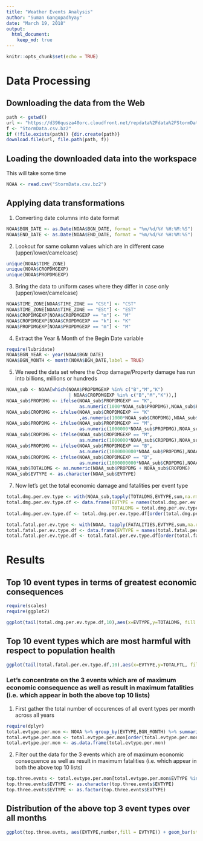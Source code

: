 ```yaml
---
title: "Weather Events Analysis"
author: "Suman Gangopadhyay"
date: "March 19, 2018"
output: 
  html_document:
    keep_md: true
---
```


```r
knitr::opts_chunk$set(echo = TRUE)
```

# Data Processing

## Downloading the data from the Web
```r
path <- getwd()
url <- "https://d396qusza40orc.cloudfront.net/repdata%2Fdata%2FStormData.csv.bz2"
f <- "StormData.csv.bz2"
if (!file.exists(path)) {dir.create(path)}
download.file(url, file.path(path, f))
```

## Loading the downloaded data into the workspace
This will take some time
```r
NOAA <- read.csv("StormData.csv.bz2")
```

## Applying data transformations
1. Converting date columns into date format
```r
NOAA$BGN_DATE <- as.Date(NOAA$BGN_DATE, format = "%m/%d/%Y %H:%M:%S")
NOAA$END_DATE <- as.Date(NOAA$END_DATE, format = "%m/%d/%Y %H:%M:%S")
```
2. Lookout for same column values which are in different case (upper/lower/camelcase)
```r
unique(NOAA$TIME_ZONE)
unique(NOAA$CROPDMGEXP)
unique(NOAA$PROPDMGEXP)
```
3. Bring the data to uniform cases where they differ in case only (upper/lower/camelcase)
```r
NOAA$TIME_ZONE[NOAA$TIME_ZONE == "CSt"] <- "CST"
NOAA$TIME_ZONE[NOAA$TIME_ZONE == "ESt"] <- "EST"
NOAA$CROPDMGEXP[NOAA$CROPDMGEXP == "m"] <- "M"
NOAA$CROPDMGEXP[NOAA$CROPDMGEXP == "k"] <- "K"
NOAA$PROPDMGEXP[NOAA$PROPDMGEXP == "m"] <- "M"
```
4. Extract the Year & Month of the Begin Date variable
```r
require(lubridate)
NOAA$BGN_YEAR <- year(NOAA$BGN_DATE)
NOAA$BGN_MONTH <- month(NOAA$BGN_DATE,label = TRUE)
```
5. We need the data set where the Crop damage/Property damage has run into billions, millions or hundreds
```r
NOAA_sub <- NOAA[which(NOAA$PROPDMGEXP %in% c("B","M","K") 
                       | NOAA$CROPDMGEXP %in% c("B","M","K")),]
NOAA_sub$PROPDMG <- ifelse(NOAA_sub$PROPDMGEXP == "K",
                           as.numeric(1000*NOAA_sub$PROPDMG),NOAA_sub$PROPDMG)
NOAA_sub$CROPDMG <- ifelse(NOAA_sub$CROPDMGEXP == "K"
                           ,as.numeric(1000*NOAA_sub$CROPDMG),NOAA_sub$CROPDMG)
NOAA_sub$PROPDMG <- ifelse(NOAA_sub$PROPDMGEXP == "M",
                           as.numeric(1000000*NOAA_sub$PROPDMG),NOAA_sub$PROPDMG)
NOAA_sub$CROPDMG <- ifelse(NOAA_sub$CROPDMGEXP == "M", 
                           as.numeric(1000000*NOAA_sub$CROPDMG),NOAA_sub$CROPDMG)
NOAA_sub$PROPDMG <- ifelse(NOAA_sub$PROPDMGEXP == "B",
                           as.numeric(1000000000*NOAA_sub$PROPDMG),NOAA_sub$PROPDMG)
NOAA_sub$CROPDMG <- ifelse(NOAA_sub$CROPDMGEXP == "B", 
                           as.numeric(1000000000*NOAA_sub$CROPDMG),NOAA_sub$CROPDMG)
NOAA_sub$TOTALDMG <- as.numeric(NOAA_sub$PROPDMG + NOAA_sub$CROPDMG)
NOAA_sub$EVTYPE <- as.character(NOAA_sub$EVTYPE)
```

7. Now let's get the total economic damage and fatalities per event type
```r
total.dmg.per.ev.type <- with(NOAA_sub,tapply(TOTALDMG,EVTYPE,sum,na.rm=T))
total.dmg.per.ev.type.df <- data.frame(EVTYPE = names(total.dmg.per.ev.type), 
                                       TOTALDMG = total.dmg.per.ev.type)
total.dmg.per.ev.type.df <- total.dmg.per.ev.type.df[order(total.dmg.per.ev.type.df$TOTALDMG),]

total.fatal.per.ev.type <- with(NOAA, tapply(FATALITIES,EVTYPE,sum,na.rm=T))
total.fatal.per.ev.type.df <- data.frame(EVTYPE = names(total.fatal.per.ev.type), TOTALFTL = total.fatal.per.ev.type)
total.fatal.per.ev.type.df <- total.fatal.per.ev.type.df[order(total.fatal.per.ev.type.df$TOTALFTL),]
```

# Results
## Top 10 event types in terms of greatest economic consequences
```r
require(scales)
require(ggplot2)

ggplot(tail(total.dmg.per.ev.type.df,10),aes(x=EVTYPE,y=TOTALDMG, fill = EVTYPE, label = dollar(TOTALDMG))) + geom_col() + geom_text(size = 3, nudge_y = 1) + scale_y_continuous(labels = dollar) + ggtitle("Top 10 Events of greatest Economic Consequence") + scale_size_area() + xlab("Event Types") + ylab("Damage in dollars") + theme(axis.text.x = element_text(angle = 45, hjust = 1), legend.position="none")

```

## Top 10 event types which are most harmful with respect to population health
```r
ggplot(tail(total.fatal.per.ev.type.df,10),aes(x=EVTYPE,y=TOTALFTL, fill = EVTYPE, label = TOTALFTL)) + geom_col() + geom_text(size = 3, nudge_y = 1) + ggtitle("Top 10 Events harmful to public health") + xlab("Event Types") + ylab("Number of fatalities") + theme(axis.text.x = element_text(angle = 45, hjust = 1), legend.position="none")
```

### Let's concentrate on the 3 events which are of maximum economic consequence as well as result in maximum fatalities (i.e. which appear in both the above top 10 lists)

1. First gather the total number of occurences of all event types per month across all years
```r
require(dplyr)
total.evtype.per.mon <- NOAA %>% group_by(EVTYPE,BGN_MONTH) %>% summarise(number = n())
total.evtype.per.mon <- total.evtype.per.mon[order(total.evtype.per.mon$number),]
total.evtype.per.mon <- as.data.frame(total.evtype.per.mon)
```

2. Filter out the data for the 3 events which are of maximum economic consequence as well as result in maximum fatalities (i.e. which appear in both the above top 10 lists)
```r
top.three.evnts <- total.evtype.per.mon[total.evtype.per.mon$EVTYPE %in% c("FLOOD","FLASH FLOOD","TORNADO"),]
top.three.evnts$EVTYPE <- as.character(top.three.evnts$EVTYPE)
top.three.evnts$EVTYPE <- as.factor(top.three.evnts$EVTYPE)
```

## Distribution of the above top 3 event types over all months 
```r
ggplot(top.three.evnts, aes(EVTYPE,number,fill = EVTYPE)) + geom_bar(stat = "identity") + facet_grid(.~BGN_MONTH) + theme(axis.text.x = element_text(angle = 90, hjust = 1), legend.position="top") + ggtitle("Occurences of top 3 events per month across all years") + xlab("Event Types") + ylab("Number of occurences per month") + scale_fill_discrete(name = "Event Type")
```